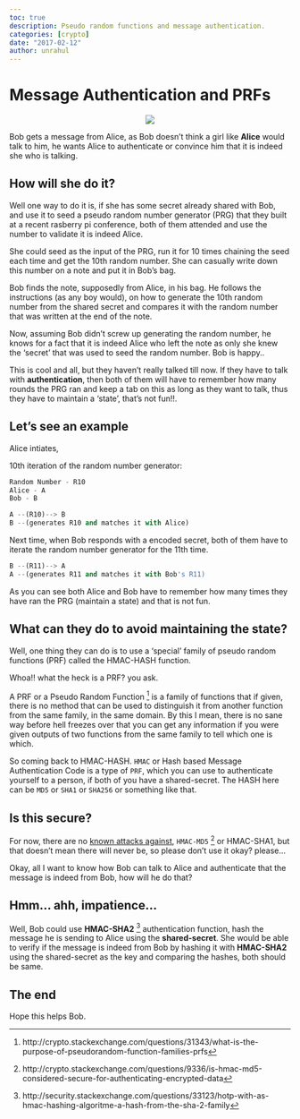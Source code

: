 ```yaml
---
toc: true
description: Pseudo random functions and message authentication.
categories: [crypto]
date: "2017-02-12"
author: unrahul
---
```

# Message Authentication and PRFs

<p align="center">
<img src="https://imgur.com/ZiOuEd1.png"/>
</p>

Bob gets a message from Alice, as Bob doesn’t think a girl like **Alice** would talk to him, he wants Alice to authenticate or convince him that it is indeed she who is talking.

## How will she do it?

Well one way to do it is, if she has some secret already shared with Bob, and use it to seed a pseudo random number generator (PRG) that they built at a recent rasberry pi conference, both of them attended and use the number to validate it is indeed Alice.

She could seed as the input of the PRG, run it for 10 times chaining the seed each time and get the 10th random number. She can casually write down this number on a note and put it in Bob’s bag.

Bob finds the note, supposedly from Alice, in his bag. He follows the instructions (as any boy would), on how to generate the 10th random number from the shared secret and compares it with the random number that was written at the end of the note.

Now, assuming Bob didn’t screw up generating the random number, he knows for a fact that it is indeed Alice who left the note as only she knew the ‘secret’ that was used to seed the random number. Bob is happy..

This is cool and all, but they haven’t really talked till now. If they have to talk with **authentication**, then both of them will have to remember how many rounds the PRG ran and keep a tab on this as long as they want to talk, thus they have to maintain a ‘state’, that’s not fun!!.

## Let's see an example

Alice intiates,

10th iteration of the random number generator:

```python
Random Number - R10
Alice - A
Bob - B

A --(R10)--> B
B --(generates R10 and matches it with Alice)
```
Next time, when Bob responds with a encoded secret, both of them have to iterate the random number generator for the 11th time.

```python
B --(R11)--> A
A --(generates R11 and matches it with Bob's R11)
```
As you can see both Alice and Bob have to remember how many times they have ran the PRG (maintain a state) and that is not fun.

## What can they do to avoid maintaining the state?

Well, one thing they can do is to use a ‘special’ family of pseudo random functions (PRF) called the HMAC-HASH function.

Whoa!! what the heck is a PRF? you ask.

A PRF or a Pseudo Random Function [^1] is a family of functions that if given, there is no method that can be used to distinguish it from another function from the same family, in the same domain. By this I mean, there is no sane way before hell freezes over that you can get any information if you were given outputs of two functions from the same family to tell which one is which.

So coming back to HMAC-HASH. `HMAC` or Hash based Message Authentication Code is a type of `PRF`, which you can use to authenticate yourself to a person, if both of you have a shared-secret. The HASH here can be `MD5` or `SHA1` or `SHA256` or something like that.

## Is this secure?

For now, there are no [known attacks against](http://crypto.stackexchange.com/questions/9336/is-hmac-md5-considered-secure-for-authenticating-encrypted-data), `HMAC-MD5` [^2] or HMAC-SHA1, but that doesn’t mean there will never be, so please don’t use it okay? please...

Okay, all I want to know how Bob can talk to Alice and authenticate that the message is indeed from Bob, how will he do that?

## Hmm… ahh, impatience...

Well, Bob could use **HMAC-SHA2** [^3] authentication function, hash the message he is sending to Alice using the **shared-secret**. She would be able to verify if the message is indeed from Bob by hashing it with **HMAC-SHA2** using the shared-secret as the key and comparing the hashes, both should be same.

## The end

Hope this helps Bob.

[^1]: http://crypto.stackexchange.com/questions/31343/what-is-the-purpose-of-pseudorandom-function-families-prfs
[^2]: http://crypto.stackexchange.com/questions/9336/is-hmac-md5-considered-secure-for-authenticating-encrypted-data
[^3]: http://security.stackexchange.com/questions/33123/hotp-with-as-hmac-hashing-algoritme-a-hash-from-the-sha-2-family
